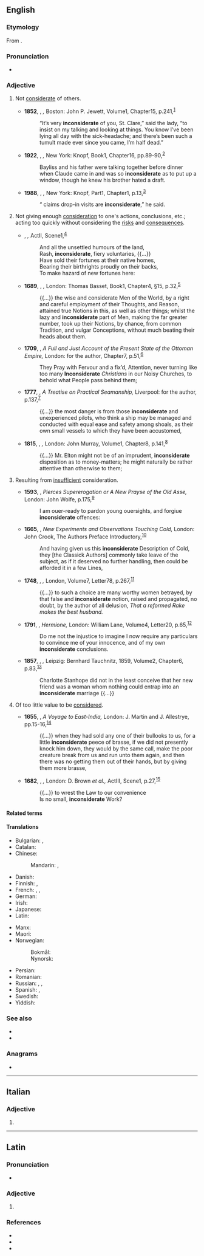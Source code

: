 ==English==

===Etymology===
From {{af|en|in-|considerate}}.

===Pronunciation===
* {{IPA|en|/ˌɪnkənˈsɪdəɹɪt/|/ˌɪŋ-/}}

===Adjective===
{{en-adj}}

# Not [[considerate]] of others.
#: {{syn|en|thoughtless|unthoughtful}}
#: {{ant|en|considerate|thoughtful}}
#: {{ux|en|Not replacing the roll after using the last of the toilet paper is very '''inconsiderate'''.}}
#* '''1852''', {{w|Harriet Beecher Stowe}}, ''{{w|Uncle Tom's Cabin|Uncle Tom’s Cabin}},'' Boston: John P. Jewett, Volume{{nbsp}}1, Chapter{{nbsp}}15, p.{{nbsp}}241,<sup>[https://archive.org/details/uncletomscabino121852stow/page/n243]</sup>
#*: “It’s very '''inconsiderate''' of you, St. Clare,” said the lady, “to insist on my talking and looking at things. You know I’ve been lying all day with the sick-headache; and there’s been such a tumult made ever since you came, I’m half dead.”
#* '''1922''', {{w|Willa Cather}}, ''{{w|One of Ours}},'' New York: Knopf, Book{{nbsp}}1, Chapter{{nbsp}}16, pp.{{nbsp}}89-90,<sup>[https://archive.org/details/oneofours00cathrich/page/88]</sup>
#*: Bayliss and his father were talking together before dinner when Claude came in and was so '''inconsiderate''' as to put up a window, though he knew his brother hated a draft.
#* '''1988''', {{w|Anne Tyler}}, ''{{w|Breathing Lessons}},'' New York: Knopf, Part{{nbsp}}1, Chapter{{nbsp}}1, p.{{nbsp}}13,<sup>[https://archive.org/details/breathinglessonstyle00tyle]</sup>
#*: “{{w|Ann Landers}} claims drop-in visits are '''inconsiderate''',” he said.
# {{lb|en|obsolete}} Not giving enough [[consideration]] to one's actions, conclusions, etc.; acting too quickly without considering the [[risks]] and [[consequences]].
#: {{syn|en|hasty|inattentive|rash|unreflecting}}
#* {{circa|1596}} {{w|William Shakespeare}}, ''{{w|King John (play)|King John}},'' Act{{nbsp}}II, Scene{{nbsp}}1,<sup>[http://www.opensourceshakespeare.org/views/plays/play_view.php?WorkID=kingjohn&Scope=entire&pleasewait=1&msg=pl]</sup>
#*: And all the unsettled humours of the land,
#*: Rash, '''inconsiderate''', fiery voluntaries, {{...}}
#*: Have sold their fortunes at their native homes,
#*: Bearing their birthrights proudly on their backs,
#*: To make hazard of new fortunes here:
#* '''1689''', {{w|John Locke}}, ''{{w|An Essay Concerning Human Understanding}},'' London: Thomas Basset, Book{{nbsp}}1, Chapter{{nbsp}}4, §{{nbsp}}15, p.{{nbsp}}32,<sup>[http://name.umdl.umich.edu/A48874.0001.001]</sup>
#*: {{...}} the wise and considerate Men of the World, by a right and careful employment of their Thoughts, and Reason, attained true Notions in this, as well as other things; whilst the lazy and '''inconsiderate''' part of Men, making the far greater number, took up their Notions, by chance, from common Tradition, and vulgar Conceptions, without much beating their heads about them.
#* '''1709''', {{w|Aaron Hill}}, ''A Full and Just Account of the Present State of the Ottoman Empire,'' London: for the author, Chapter{{nbsp}}7, p.{{nbsp}}51,<sup>[http://name.umdl.umich.edu/004869666.0001.000]</sup>
#*: They Pray with Fervour and a fix’d, Attention, never turning like too many '''Inconsiderate''' ''Christians'' in our Noisy Churches, to behold what People pass behind them;
#* '''1777''', {{w|William Hutchinson (privateer)|William Hutchinson}}, ''A Treatise on Practical Seamanship,'' Liverpool: for the author, p.{{nbsp}}137,<sup>[http://name.umdl.umich.edu/004839280.0001.000]</sup>
#*: {{...}} the most danger is from those '''inconsiderate''' and unexperienced pilots, who think a ship may be managed and conducted with equal ease and safety among shoals, as their own small vessels to which they have been accustomed,
#* '''1815''', {{w|Jane Austen}}, ''{{w|Emma (novel)|Emma}},'' London: John Murray, Volume{{nbsp}}1, Chapter{{nbsp}}8, p.{{nbsp}}141,<sup>[https://archive.org/details/emmanovelinthree131aust/page/n147]</sup>
#*: {{...}} Mr. Elton might not be of an imprudent, '''inconsiderate''' disposition as to money-matters; he might naturally be rather attentive than otherwise to them;
# {{lb|en|obsolete}} Resulting from [[insufficient]] consideration.
#: {{syn|en|unconsidered}}
#* '''1593''', {{w|Gabriel Harvey}}, ''Pierces Supererogation or A New Prayse of the Old Asse,'' London: John Wolfe, p.{{nbsp}}175,<sup>[http://name.umdl.umich.edu/A02775.0001.001]</sup>
#*: I am ouer-ready to pardon young ouersights, and forgiue '''inconsiderate''' offences:
#* '''1665''', {{w|Robert Boyle}}, ''New Experiments and Observations Touching Cold,'' London: John Crook, The Authors Preface Introductory,<sup>[http://name.umdl.umich.edu/A29001.0001.001]</sup>
#*: And having given us this '''inconsiderate''' Description of Cold, they [the Classick Authors] commonly take leave of the subject, as if it deserved no further handling, then could be afforded it in a few Lines,
#* '''1748''', {{w|Samuel Richardson}}, ''{{w|Clarissa}},'' London, Volume{{nbsp}}7, Letter{{nbsp}}78, p.{{nbsp}}267,<sup>[http://name.umdl.umich.edu/004835420.0001.007]</sup>
#*: {{...}} to such a choice are many worthy women betrayed, by that false and '''inconsiderate''' notion, raised and propagated, no doubt, by the author of all delusion, ''That a reformed Rake makes the best husband.''
#* '''1791''', {{w|Charlotte Lennox}}, ''Hermione,'' London: William Lane, Volume{{nbsp}}4, Letter{{nbsp}}20, p.{{nbsp}}65,<sup>[http://name.umdl.umich.edu/004894051.0001.004]</sup>
#*: Do me not the injustice to imagine I now require any particulars to convince me of your innocence, and of my own '''inconsiderate''' conclusions.
#* '''1857''', {{w|Anthony Trollope}}, ''{{w|Barchester Towers}},''  Leipzig: Bernhard Tauchnitz, 1859, Volume{{nbsp}}2, Chapter{{nbsp}}6, p.{{nbsp}}83,<sup>[https://babel.hathitrust.org/cgi/pt?id=njp.32101013826951&view=1up&seq=89]</sup>
#*: Charlotte Stanhope did not in the least conceive that her new friend was a woman whom nothing could entrap into an '''inconsiderate''' marriage {{...}}
# {{lb|en|obsolete}} Of too little value to be [[consider]]ed.
#: {{syn|en|inconsiderable|negligible|trifling}}
#* '''1655''', {{w|Edward Terry (author)|Edward Terry}}, ''A Voyage to East-India,'' London: J. Martin and J. Allestrye, pp.{{nbsp}}15-16,<sup>[http://name.umdl.umich.edu/A95658.0001.001]</sup>
#*: {{...}} when they had sold any one of their bullooks to us, for a little '''inconsiderate''' peece of brasse, if we did not presently knock him down, they would by the same call, make the poor creature break from us and run unto them again, and then there was no getting them out of their hands, but by giving them more brasse,
#* '''1682''', {{w|Aphra Behn}}, ''{{w|The Roundheads or, The Good Old Cause}},'' London: D. Brown ''et al.,'' Act{{nbsp}}III, Scene{{nbsp}}1, p.{{nbsp}}27,<sup>[http://name.umdl.umich.edu/A27320.0001.001]</sup>
#*: {{...}} to wrest the Law to our convenience
#*: Is no small, '''inconsiderate''' Work?

====Related terms====
{{col3|en
|inconsiderately
|inconsiderateness
|inconsideration
}}

====Translations====
{{trans-top|not considerate of others}}
* Bulgarian: {{t+|bg|нетактичен}}, {{t+|bg|неделикатен}}
* Catalan: {{t|ca|inconsiderat}}
* Chinese:
*: Mandarin: {{t|cmn|不體貼}}, {{t|cmn|不体贴|tr=bù tǐtiē}}
* Danish: {{t|da|hensynsløs}}
* Finnish: {{t+|fi|harkitsematon}}, {{t+|fi|epäkohtelias}}
* French: {{t+|fr|sans-gêne}}, {{t+|fr|inconsidéré}}, {{t+|fr|égoïste}}
* German: {{t+|de|rücksichtslos}}
* Irish: {{t|ga|antuisceanach}}
* Japanese: {{t+|ja|思いやり|tr=おもいやりのない, omoiyari no nai|alt=思い遣りのない}}
* Latin: {{t|la|incōgitātus}}
{{trans-mid}}
* Manx: {{t|gv|neusmooinaghtagh}}
* Maori: {{t|mi|pakirara}}
* Norwegian:
*: Bokmål: {{t|nb|hensynsløs}}
*: Nynorsk: {{t|nn|omsynslaus}}
* Persian: {{t|fa|بی‌ملاحظه|tr=bi-molâheze}}
* Romanian: {{t+|ro|nesimțit}}
* Russian: {{t+|ru|невнима́тельный}} {{qualifier|к другим}}, {{t+|ru|неделика́тный}}, {{t+|ru|нетакти́чный}}
* Spanish: {{t+|es|desconsiderado}}, {{t+|es|inconsiderado}}
* Swedish: {{t+|sv|hänsynslös}}
* Yiddish: {{t|yi|אָן אײַנזעעריש}}
{{trans-bottom}}

===See also===
* {{l|en|tactless}}
* {{l|en|thoughtless}}

{{C|en|Personality}}

===Anagrams===
* {{anagrams|en|a=acdeeiinnorst|containerised|inter-diocesan}}

----

==Italian==

===Adjective===
{{head|it|adjective form}}

# {{adj form of|it|inconsiderato||f|p}}

----

==Latin==

===Pronunciation===
* {{la-IPA|incōnsīderāte}}

===Adjective===
{{la-adj-form|incōnsīderāte}}

# {{inflection of|la|incōnsīderātus||voc|m|s}}

===References===
* {{R:L&S}}
* {{R:Elementary Lewis}}
* {{R:Gaffiot}}